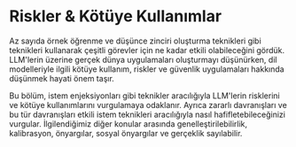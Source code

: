 # Riskler & Kötüye Kullanımlar



Az sayıda örnek öğrenme ve düşünce zinciri oluşturma teknikleri gibi teknikleri kullanarak çeşitli görevler için ne kadar etkili olabileceğini gördük. LLM'lerin üzerine gerçek dünya uygulamaları oluşturmayı düşünürken, dil modelleriyle ilgili kötüye kullanım, riskler ve güvenlik uygulamaları hakkında düşünmek hayati önem taşır.

Bu bölüm, istem enjeksiyonları gibi teknikler aracılığıyla LLM'lerin risklerini ve kötüye kullanımlarını vurgulamaya odaklanır. Ayrıca zararlı davranışları ve bu tür davranışları etkili istem teknikleri aracılığıyla nasıl hafifletebileceğinizi vurgular. İlgilendiğimiz diğer konular arasında genelleştirilebilirlik, kalibrasyon, önyargılar, sosyal önyargılar ve gerçeklik sayılabilir.

<ContentFileNames section="risks" lang="tr"/>
